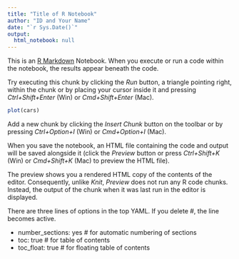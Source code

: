 ```yaml
---
title: "Title of R Notebook"
author: "ID and Your Name"
date: "`r Sys.Date()`"
output:
  html_notebook: null
---
```


This is an [R Markdown](http://rmarkdown.rstudio.com) Notebook. When you execute or run a code within the notebook, the results appear beneath the code. 

Try executing this chunk by clicking the *Run* button, a triangle pointing right,  within the chunk or by placing your cursor inside it and pressing *Ctrl+Shift+Enter* (Win) or *Cmd+Shift+Enter* (Mac). 

```r
plot(cars)
```

Add a new chunk by clicking the *Insert Chunk* button on the toolbar or by pressing *Ctrl+Option+I* (Win) or *Cmd+Option+I* (Mac).

When you save the notebook, an HTML file containing the code and output will be saved alongside it (click the *Preview* button or press *Ctrl+Shift+K* (Win) or *Cmd+Shift+K* (Mac) to preview the HTML file). 

The preview shows you a rendered HTML copy of the contents of the editor. Consequently, unlike *Knit*, *Preview* does not run any R code chunks. Instead, the output of the chunk when it was last run in the editor is displayed.

There are three lines of options in the top YAML. If you delete \#, the line becomes active.

* number_sections: yes    # for automatic numbering of sections
* toc: true               # for table of contents
* toc_float: true         # for floating table of contents

